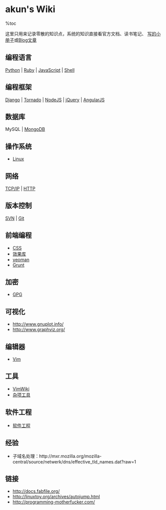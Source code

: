 = akun's Wiki =

%toc

这里只用来记录零散的知识点，系统的知识直接看官方文档、读书笔记、
[[https://github.com/akun/pm|写的小册子]]或[[http://zhengkun.info/|Blog文章]]

== 编程语言 ==

[[Python]] | [[Ruby]] | [[JavaScript]] | [[Shell]]

== 编程框架 ==

[[Django]] | [[Tornado]] | [[NodeJS]] | [[jQuery]] | [[AngularJS]]

== 数据库 ==

MySQL | [[MongoDB]]

== 操作系统 ==

* [[Linux]]

== 网络 ==

[[TCP_IP|TCP/IP]] | [[HTTP]]

== 版本控制 ==

[[SVN]] | [[Git]]

== 前端编程 ==

* [[CSS]]
* [[FrontEnd/lib|效果库]]
* [[yeoman]]
* [[Grunt]]

== 加密 ==

* [[GPG]]

== 可视化 ==

* http://www.gnuplot.info/
* http://www.graphviz.org/

== 编辑器 ==

* [[Vim]]

== 工具 ==

* [[VimWiki]]
* [[tools|杂项工具]]

== 软件工程 ==

* [[SE|软件工程]]

== 经验 ==

* 子域名处理：http://mxr.mozilla.org/mozilla-central/source/netwerk/dns/effective_tld_names.dat?raw=1

== 链接 ==

* http://docs.fabfile.org/
* http://linuxtoy.org/archives/autojump.html
* http://programming-motherfucker.com/
